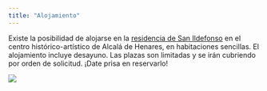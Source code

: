 ```yaml
---
title: "Alojamiento"
---
```


Existe la posibilidad de alojarse en la [residencia de San Ildefonso](https://www.uah.es/es/vivir-la-uah/servicios/alojamiento/#residencia-san-ildefonso) en el centro histórico-artístico de Alcalá de Henares, en habitaciones sencillas. El alojamiento incluye desayuno. Las plazas son limitadas y se irán cubriendo por orden de solicitud. ¡Date prisa en reservarlo!

![](https://www.uah.es/export/sites/uah/es/conoce-la-uah/.galleries/Galeria-de-imagenes/resindencia-san-ildefonso.jpg_1879106594.jpg){fig-align="center"}
